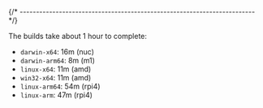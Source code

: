 
{/* ------------------------------------------------------------------------ */}

The builds take about 1 hour to complete:

- `darwin-x64`: 16m (nuc)
- `darwin-arm64`: 8m (m1)
- `linux-x64`: 11m (amd)
- `win32-x64`: 11m (amd)
- `linux-arm64`: 54m (rpi4)
- `linux-arm`: 47m (rpi4)
